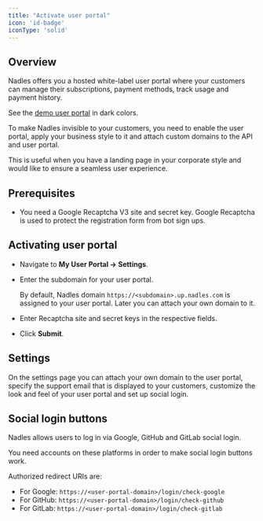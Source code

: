 ```yaml
---
title: "Activate user portal"
icon: 'id-badge'
iconType: 'solid'
---
```


## Overview

Nadles offers you a hosted white-label user portal where your customers can manage their subscriptions, payment methods, track usage and payment history.

See the [demo user portal](https://app.demoapiprovider.eu/) in dark colors.

To make Nadles invisible to your customers, you need to enable the user portal, apply your business style to it and attach custom domains to the API and user portal.

This is useful when you have a landing page in your corporate style and would like to ensure a seamless user experience.

## Prerequisites

* You need a Google Recaptcha V3 site and secret key. Google Recaptcha is used to protect the registration form from bot sign ups.

## Activating user portal

* Navigate to **My User Portal → Settings**.
* Enter the subdomain for your user portal.

  By default, Nadles domain `https://<subdomain>.up.nadles.com` is assigned to your user portal. Later you can attach your own domain to it.

* Enter Recaptcha site and secret keys in the respective fields.
* Click **Submit**.

## Settings

On the settings page you can attach your own domain to the user portal,
specify the support email that is displayed to your customers,
customize the look and feel of your user portal
and set up social login.


## Social login buttons

Nadles allows users to log in via Google, GitHub and GitLab social login.

You need accounts on these platforms in order to make social login buttons work.

Authorized redirect URIs are:

* For Google: `https://<user-portal-domain>/login/check-google`
* For GitHub: `https://<user-portal-domain>/login/check-github`
* For GitLab: `https://<user-portal-domain>/login/check-gitlab`